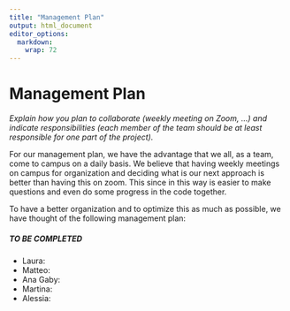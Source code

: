 ```yaml
---
title: "Management Plan"
output: html_document
editor_options: 
  markdown: 
    wrap: 72
---
```


# Management Plan

*Explain how you plan to collaborate (weekly meeting on Zoom, ...) and indicate responsibilities (each member of the team should be at least responsible for one part of the project).*

For our management plan, we have the advantage that we all, as a team, come to campus on a daily basis. We believe that having weekly meetings on campus for organization and deciding what is our next approach is better than having this on zoom. This since in this way is easier to make questions and even do some progress in the code together. 

To have a better organization and to optimize this as much as possible, we have thought of the following management plan:

##### TO BE COMPLETED

-   Laura:
-   Matteo:
-   Ana Gaby: 
-   Martina:
-   Alessia:
